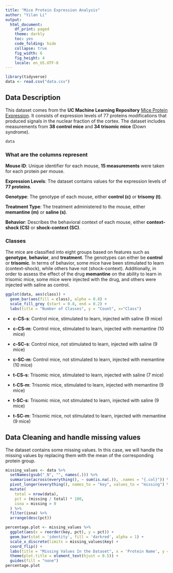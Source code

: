 ```yaml
---
title: "Mice Protein Expression Analysis"
author: "Yilan Li"
output:
  html_document:
    df_print: paged
    theme: darkly
    toc: yes
    code_folding: hide
    collapse: true
    fig_width: 6
    fig_height: 4
    locale: en_US.UTF-8
---
```


```r
library(tidyverse)
data <- read.csv("data.csv")
```

## Data Description

This dataset comes from the **UC Machine Learning Repository** [Mice Protein Expression](https://archive.ics.uci.edu/dataset/342/mice+protein+expression). It consists of expression levels of 77 proteins modifications that produced signals in the nuclear fraction of the cortex. The dataset includes measurements from **38 control mice** and **34 trisomic mice** (Down syndrome).

```r
data
```

### What are the columns represent

**Mouse ID**: Unique identifier for each mouse, **15 measurements** were taken for each protein per mouse.

**Expression Levels**: The dataset contains values for the expression levels of **77 proteins**.

**Genotype**: The genotype of each mouse, either **control (c)** or **trisomy (t)**.

**Treatment Type**: The treatment administered to the mouse, either **memantine (m)** or **saline (s)**.

**Behavior**: Describes the behavioral context of each mouse, either **context-shock (CS)** or **shock-context (SC)**.

### Classes

The mice are classified into eight groups based on features such as **genotype**, **behavior**, and **treatment**. The genotypes can either be **control** or **trisomic**. In terms of behavior, some mice have been stimulated to learn (context-shock), while others have not (shock-context). Additionally, in order to assess the effect of the drug **memantine** on the ability to learn in trisomic mice, some mice were injected with the drug, and others were injected with saline as control.

```r
ggplot(data, aes(class)) +
  geom_bar(aes(fill = class), alpha = 0.8) +
  scale_fill_grey (start = 0.8, end = 0.2) +
  labs(title = "Number of Classes", y = "Count", x="Class")
```

-   **c-CS-s**: Control mice, stimulated to learn, injected with saline (9 mice)

-   **c-CS-m**: Control mice, stimulated to learn, injected with memantine (10 mice)

-   **c-SC-s**: Control mice, not stimulated to learn, injected with saline (9 mice)

-   **c-SC-m**: Control mice, not stimulated to learn, injected with memantine (10 mice)

-   **t-CS-s**: Trisomic mice, stimulated to learn, injected with saline (7 mice)

-   **t-CS-m**: Trisomic mice, stimulated to learn, injected with memantine (9 mice)

-   **t-SC-s**: Trisomic mice, not stimulated to learn, injected with saline (9 mice)

-   **t-SC-m**: Trisomic mice, not stimulated to learn, injected with memantine (9 mice)

## Data Cleaning and handle missing values

The dataset contains some missing values. In this case, we will handle the missing values by replacing them with the mean of the corresponding protein group.

```r
missing_values <- data %>%
  setNames(gsub("_N", "", names(.))) %>%
  summarise(across(everything(), ~ sum(is.na(.)), .names = "{.col}")) %>%
  pivot_longer(everything(), names_to = "key", values_to = "missing") %>%
  mutate(
    total = nrow(data),
    pct = (missing / total) * 100,
    isna = missing > 0
  ) %>%
  filter(isna) %>%
  arrange(desc(pct))

percentage.plot <- missing_values %>%
  ggplot(aes(x = reorder(key, pct), y = pct)) +
  geom_bar(stat = 'identity', fill = 'darkred', alpha = 1) +
  scale_x_discrete(limits = missing_values$key) +
  coord_flip() +
  labs(title = "Missing Values In the Dataset", x = 'Protein Name', y = "Percentage of Missing Values") +
  theme(plot.title = element_text(hjust = 0.5)) + 
  guides(fill = "none")
percentage.plot

```
